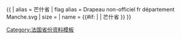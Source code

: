 {{ {{{1<noinclude>|country showdata</noinclude>}}}
| alias = 芒什省
| flag alias = Drapeau non-officiel fr département Manche.svg
| size = {{{size|}}}
| name = {{#if: {{{name|}}} | {{{name|}}} | 芒什省 }}
}}<noinclude>
[[Category:法国省份资料模板]]
</noinclude>